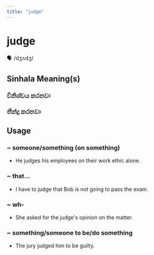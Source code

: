 ```yaml
---
title: "judge"
---
```


# judge

🗣️ /dʒʌdʒ/

## Sinhala Meaning(s)

### විනිශ්චය කරනවා
### තීන්දු කරනවා

## Usage

### ~ someone/something (on something)

- He judges his employees on their work ethic alone.


### ~ that...

- I have to judge that Bob is not going to pass the exam.


### ~ wh-

- She asked for the judge's opinion on the matter.



### ~ something/someone to be/do something

- The jury judged him to be guilty.

